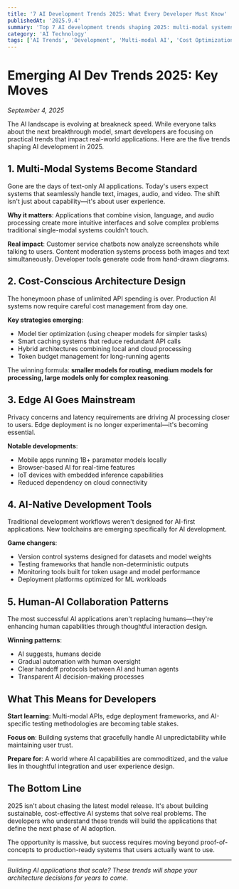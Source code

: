 ```yaml
---
title: '7 AI Development Trends 2025: What Every Developer Must Know'
publishedAt: '2025.9.4'
summary: 'Top 7 AI development trends shaping 2025: multi-modal systems, cost-effective deployment, edge computing, and strategies every developer should master now.'
category: 'AI Technology'
tags: ['AI Trends', 'Development', 'Multi-modal AI', 'Cost Optimization', 'Production AI', 'Developer Tools', 'Machine Learning']
---
```


# Emerging AI Dev Trends 2025: Key Moves

*September 4, 2025*

The AI landscape is evolving at breakneck speed. While everyone talks about the next breakthrough model, smart developers are focusing on practical trends that impact real-world applications. Here are the five trends shaping AI development in 2025.

## 1. Multi-Modal Systems Become Standard

Gone are the days of text-only AI applications. Today's users expect systems that seamlessly handle text, images, audio, and video. The shift isn't just about capability—it's about user experience.

**Why it matters**: Applications that combine vision, language, and audio processing create more intuitive interfaces and solve complex problems traditional single-modal systems couldn't touch.

**Real impact**: Customer service chatbots now analyze screenshots while talking to users. Content moderation systems process both images and text simultaneously. Developer tools generate code from hand-drawn diagrams.

## 2. Cost-Conscious Architecture Design

The honeymoon phase of unlimited API spending is over. Production AI systems now require careful cost management from day one.

**Key strategies emerging**:
- Model tier optimization (using cheaper models for simpler tasks)
- Smart caching systems that reduce redundant API calls
- Hybrid architectures combining local and cloud processing
- Token budget management for long-running agents

The winning formula: **smaller models for routing, medium models for processing, large models only for complex reasoning**.

## 3. Edge AI Goes Mainstream

Privacy concerns and latency requirements are driving AI processing closer to users. Edge deployment is no longer experimental—it's becoming essential.

**Notable developments**:
- Mobile apps running 1B+ parameter models locally
- Browser-based AI for real-time features
- IoT devices with embedded inference capabilities
- Reduced dependency on cloud connectivity

## 4. AI-Native Development Tools

Traditional development workflows weren't designed for AI-first applications. New toolchains are emerging specifically for AI development.

**Game changers**:
- Version control systems designed for datasets and model weights
- Testing frameworks that handle non-deterministic outputs
- Monitoring tools built for token usage and model performance
- Deployment platforms optimized for ML workloads

## 5. Human-AI Collaboration Patterns

The most successful AI applications aren't replacing humans—they're enhancing human capabilities through thoughtful interaction design.

**Winning patterns**:
- AI suggests, humans decide
- Gradual automation with human oversight
- Clear handoff protocols between AI and human agents
- Transparent AI decision-making processes

## What This Means for Developers

**Start learning**: Multi-modal APIs, edge deployment frameworks, and AI-specific testing methodologies are becoming table stakes.

**Focus on**: Building systems that gracefully handle AI unpredictability while maintaining user trust.

**Prepare for**: A world where AI capabilities are commoditized, and the value lies in thoughtful integration and user experience design.

## The Bottom Line

2025 isn't about chasing the latest model release. It's about building sustainable, cost-effective AI systems that solve real problems. The developers who understand these trends will build the applications that define the next phase of AI adoption.

The opportunity is massive, but success requires moving beyond proof-of-concepts to production-ready systems that users actually want to use.

---

*Building AI applications that scale? These trends will shape your architecture decisions for years to come.*